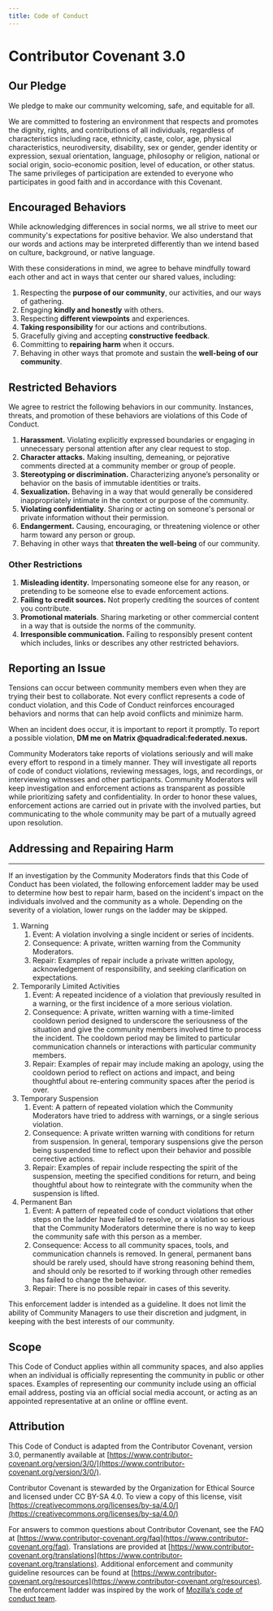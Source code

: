 ```yaml
---
title: Code of Conduct
---
```


# Contributor Covenant 3.0

## Our Pledge

We pledge to make our community welcoming, safe, and equitable for all.

We are committed to fostering an environment that respects and promotes the dignity, rights, and contributions of all individuals, regardless of characteristics including race, ethnicity, caste, color, age, physical characteristics, neurodiversity, disability, sex or gender, gender identity or expression, sexual orientation, language, philosophy or religion, national or social origin, socio-economic position, level of education, or other status. The same privileges of participation are extended to everyone who participates in good faith and in accordance with this Covenant.

## Encouraged Behaviors

While acknowledging differences in social norms, we all strive to meet our community's expectations for positive behavior. We also understand that our words and actions may be interpreted differently than we intend based on culture, background, or native language.

With these considerations in mind, we agree to behave mindfully toward each other and act in ways that center our shared values, including:

1. Respecting the **purpose of our community**, our activities, and our ways of gathering.
2. Engaging **kindly and honestly** with others.
3. Respecting **different viewpoints** and experiences.
4. **Taking responsibility** for our actions and contributions.
5. Gracefully giving and accepting **constructive feedback**.
6. Committing to **repairing harm** when it occurs.
7. Behaving in other ways that promote and sustain the **well-being of our community**.

## Restricted Behaviors

We agree to restrict the following behaviors in our community. Instances, threats, and promotion of these behaviors are violations of this Code of Conduct.

1. **Harassment.** Violating explicitly expressed boundaries or engaging in unnecessary personal attention after any clear request to stop.
2. **Character attacks.** Making insulting, demeaning, or pejorative comments directed at a community member or group of people.
3. **Stereotyping or discrimination.** Characterizing anyone’s personality or behavior on the basis of immutable identities or traits.
4. **Sexualization.** Behaving in a way that would generally be considered inappropriately intimate in the context or purpose of the community.
5. **Violating confidentiality**. Sharing or acting on someone's personal or private information without their permission.
6. **Endangerment.** Causing, encouraging, or threatening violence or other harm toward any person or group.
7. Behaving in other ways that **threaten the well-being** of our community.

### Other Restrictions

1. **Misleading identity.** Impersonating someone else for any reason, or pretending to be someone else to evade enforcement actions.
2. **Failing to credit sources.** Not properly crediting the sources of content you contribute.
3. **Promotional materials**. Sharing marketing or other commercial content in a way that is outside the norms of the community.
4. **Irresponsible communication.** Failing to responsibly present content which includes, links or describes any other restricted behaviors.

## Reporting an Issue

Tensions can occur between community members even when they are trying their best to collaborate. Not every conflict represents a code of conduct violation, and this Code of Conduct reinforces encouraged behaviors and norms that can help avoid conflicts and minimize harm.

When an incident does occur, it is important to report it promptly. To report a possible violation, **DM me on Matrix @quadradical:federated.nexus.**

Community Moderators take reports of violations seriously and will make every effort to respond in a timely manner. They will investigate all reports of code of conduct violations, reviewing messages, logs, and recordings, or interviewing witnesses and other participants. Community Moderators will keep investigation and enforcement actions as transparent as possible while prioritizing safety and confidentiality. In order to honor these values, enforcement actions are carried out in private with the involved parties, but communicating to the whole community may be part of a mutually agreed upon resolution.

## Addressing and Repairing Harm

---

If an investigation by the Community Moderators finds that this Code of Conduct has been violated, the following enforcement ladder may be used to determine how best to repair harm, based on the incident's impact on the individuals involved and the community as a whole. Depending on the severity of a violation, lower rungs on the ladder may be skipped.

1. Warning
    1. Event: A violation involving a single incident or series of incidents.
    2. Consequence: A private, written warning from the Community Moderators.
    3. Repair: Examples of repair include a private written apology, acknowledgement of responsibility, and seeking clarification on expectations.
2. Temporarily Limited Activities
    1. Event: A repeated incidence of a violation that previously resulted in a warning, or the first incidence of a more serious violation.
    2. Consequence: A private, written warning with a time-limited cooldown period designed to underscore the seriousness of the situation and give the community members involved time to process the incident. The cooldown period may be limited to particular communication channels or interactions with particular community members.
    3. Repair: Examples of repair may include making an apology, using the cooldown period to reflect on actions and impact, and being thoughtful about re-entering community spaces after the period is over.
3. Temporary Suspension
    1. Event: A pattern of repeated violation which the Community Moderators have tried to address with warnings, or a single serious violation.
    2. Consequence: A private written warning with conditions for return from suspension. In general, temporary suspensions give the person being suspended time to reflect upon their behavior and possible corrective actions.
    3. Repair: Examples of repair include respecting the spirit of the suspension, meeting the specified conditions for return, and being thoughtful about how to reintegrate with the community when the suspension is lifted.
4. Permanent Ban
    1. Event: A pattern of repeated code of conduct violations that other steps on the ladder have failed to resolve, or a violation so serious that the Community Moderators determine there is no way to keep the community safe with this person as a member.
    2. Consequence: Access to all community spaces, tools, and communication channels is removed. In general, permanent bans should be rarely used, should have strong reasoning behind them, and should only be resorted to if working through other remedies has failed to change the behavior.
    3. Repair: There is no possible repair in cases of this severity.

This enforcement ladder is intended as a guideline. It does not limit the ability of Community Managers to use their discretion and judgment, in keeping with the best interests of our community.

## Scope

This Code of Conduct applies within all community spaces, and also applies when an individual is officially representing the community in public or other spaces. Examples of representing our community include using an official email address, posting via an official social media account, or acting as an appointed representative at an online or offline event.

## Attribution

This Code of Conduct is adapted from the Contributor Covenant, version 3.0, permanently available at [https://www.contributor-covenant.org/version/3/0/](https://www.contributor-covenant.org/version/3/0/).

Contributor Covenant is stewarded by the Organization for Ethical Source and licensed under CC BY-SA 4.0. To view a copy of this license, visit [https://creativecommons.org/licenses/by-sa/4.0/](https://creativecommons.org/licenses/by-sa/4.0/)

For answers to common questions about Contributor Covenant, see the FAQ at [https://www.contributor-covenant.org/faq](https://www.contributor-covenant.org/faq). Translations are provided at [https://www.contributor-covenant.org/translations](https://www.contributor-covenant.org/translations). Additional enforcement and community guideline resources can be found at [https://www.contributor-covenant.org/resources](https://www.contributor-covenant.org/resources). The enforcement ladder was inspired by the work of [Mozilla’s code of conduct team](https://github.com/mozilla/inclusion).
